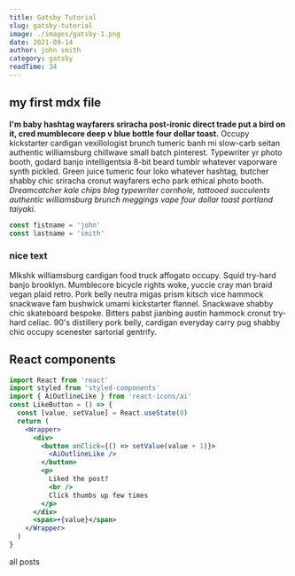 ```yaml
---
title: Gatsby Tutorial
slug: gatsby-tutorial
image: ./images/gatsby-1.png
date: 2021-09-14
author: john smith
category: gatsby
readTime: 34
---
```



## my first mdx file

**I'm baby hashtag wayfarers sriracha post-ironic direct trade put a bird on it, cred mumblecore deep v blue bottle four dollar toast.** Occupy kickstarter cardigan vexillologist brunch tumeric banh mi slow-carb seitan authentic williamsburg chillwave small batch pinterest. Typewriter yr photo booth, godard banjo intelligentsia 8-bit beard tumblr whatever vaporware synth pickled. Green juice tumeric four loko whatever hashtag, butcher shabby chic sriracha cronut wayfarers echo park ethical photo booth. _Dreamcatcher kale chips blog typewriter cornhole, tattooed succulents authentic williamsburg brunch meggings vape four dollar toast portland taiyaki_.

<div className="code">

```js
const fistname = 'john'
const lastname = 'smith'
```

</div>

<div className="nice-text">
  <h3>nice text </h3>
  <FiInfo className="nice-text-icon"> </FiInfo>
  Mlkshk williamsburg cardigan food truck affogato occupy. Squid try-hard banjo
  brooklyn. Mumblecore bicycle rights woke, yuccie cray man braid vegan plaid
  retro. Pork belly neutra migas prism kitsch vice hammock snackwave fam
  bushwick umami kickstarter flannel. Snackwave shabby chic skateboard bespoke.
  Bitters pabst jianbing austin hammock cronut try-hard celiac. 90's distillery
  pork belly, cardigan everyday carry pug shabby chic occupy scenester sartorial
  gentrify.
</div>
<h2> React components </h2>
<Counter />

```jsx
import React from 'react'
import styled from 'styled-components'
import { AiOutlineLike } from 'react-icons/ai'
const LikeButton = () => {
  const [value, setValue] = React.useState(0)
  return (
    <Wrapper>
      <div>
        <button onClick={() => setValue(value + 1)}>
          <AiOutlineLike />
        </button>
        <p>
          Liked the post?
          <br />
          Click thumbs up few times
        </p>
      </div>
      <span>+{value}</span>
    </Wrapper>
  )
}
```

<LikeButton />
<Link to="/posts" className="btn center-btn">
  all posts
</Link>
